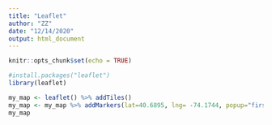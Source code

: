 ```yaml
---
title: "Leaflet"
author: "ZZ"
date: "12/14/2020"
output: html_document
---
```


```r
knitr::opts_chunk$set(echo = TRUE)
```


```r
#install.packages("leaflet")
library(leaflet)

my_map <- leaflet() %>% addTiles() 
my_map <- my_map %>% addMarkers(lat=40.6895, lng= -74.1744, popup="first time I land in US")
my_map

```

